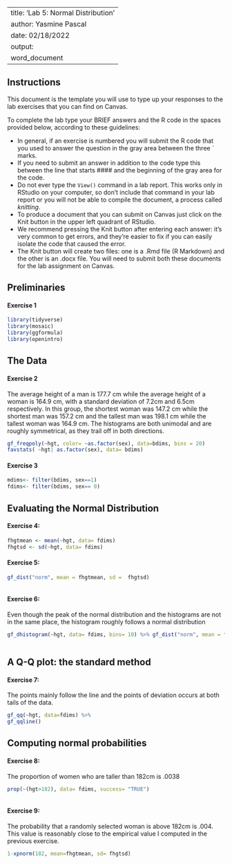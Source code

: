 
---
title: 'Lab 5:  Normal Distribution'
author: Yasmine Pascal
date: 02/18/2022
output:
  word_document
---

## Instructions
This document is the template you will use to type up your responses to the lab exercises that you can find on Canvas.

To complete the lab type your BRIEF answers and the R code in the spaces provided below, according to these guidelines:

  * In general, if an exercise is numbered you will submit the R code that you used to answer the question in the gray area between the three ` marks.  
  * If you need to submit an answer in addition to the code type this between the line that starts #### and the beginning of the gray area for the code.
  * Do not ever type the `View()` command in a lab report.  This works only in RStudio on your computer, so don't include that command in your lab report or you will not be able to compile the document, a process called *knitting*.
  * To produce a document that you can submit on Canvas just click on the Knit button in the upper left quadrant of RStudio.
  * We recommend pressing the Knit button after entering each answer:  it's very common to get errors, and they're easier to fix if you can easily isolate the code that caused the error.
  * The Knit button will create two files:  one is a .Rmd file (R Markdown) and the other is an .docx file.  You will need to submit both these documents for the lab assignment on Canvas.


## Preliminaries

#### Exercise 1

```r
library(tidyverse)
library(mosaic)
library(ggformula)
library(openintro)
```

## The Data

#### Exercise 2
The average height of a man is 177.7 cm while the average height of a woman is 164.9 cm, with a standard deviation of 7.2cm and 6.5cm respectively. In this group, the shortest woman was 147.2 cm while the shortest man was 157.2 cm and the tallest man was 198.1 cm while the tallest woman was 164.9 cm. The histograms are both unimodal and are roughly symmetrical, as they trail off in both directions. 
```r
gf_freqpoly(~hgt, color= ~as.factor(sex), data=bdims, bins = 20)
favstats( ~hgt| as.factor(sex), data= bdims)
```

#### Exercise 3

```r
mdims<- filter(bdims, sex==1)
fdims<- filter(bdims, sex== 0)
```

## Evaluating the Normal Distribution

#### Exercise 4:

```r
fhgtmean <- mean(~hgt, data= fdims)
fhgtsd <- sd(~hgt, data= fdims)
```

#### Exercise 5:


```r
gf_dist("norm", mean = fhgtmean, sd =  fhgtsd)



```

#### Exercise 6:

Even though the peak of the normal distribution and the histograms are not in the same place, the histogram roughly follows a normal distribution 
```r
gf_dhistogram(~hgt, data= fdims, bins= 10) %>% gf_dist("norm", mean = fhgtmean, sd = fhgtsd)



```

## A Q-Q plot:  the standard method

#### Exercise 7:
The points mainly follow the line and the points of deviation occurs at both tails of the data. 
```r
gf_qq(~hgt, data=fdims) %>% 
gf_qqline()
```

## Computing normal probabilities


#### Exercise 8:

The proportion of women who are taller than 182cm is .0038
```r
prop(~(hgt>182), data= fdims, success= "TRUE")



```


#### Exercise 9:

The probability that a randomly selected woman is above 182cm is .004. This value is reasonably close to the empirical value I computed in the previous exercise. 
```r

1-xpnorm(182, mean=fhgtmean, sd= fhgtsd)


```

